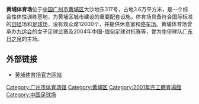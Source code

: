 {{Infobox Stadium
|       stadium_name = 黄埔体育场<br>Huangpu Stadium
|           nickname =
|              image = 
|           fullname = 
|           location = {{CHN}}[[广州|广州]][[黄埔区|黄埔区]]<br />大沙地东317号
|              built = 1999年1月
|             opened = 2001年6月
|          renovated = 
|             closed =
|         demolished = 
|              owner = 广州市体育局
|           operator = 
|            surface = [[草地|草地]]
|  construction_cost = [[人民币|人民币]]￥2.6亿元
|          architect = 
|            tenants = <center>[[广东日之泉足球俱乐部|广东日之泉足球俱乐部]]
|   seating_capacity = <center>12,000
|}}

'''黄埔体育场'''位于[[中国|中国]][[广州市|广州市]][[黄埔区|黄埔区]]大沙地东317号，占地3.6万平方米，是一个综合性体性训练基地，为黄埔区城市建设的重要配套设施。体育场具备符合国际标准的[[田径|田径]]场和[[足球场|足球场]]，设有观众席12000个，并提供休息室和[[停车场|停车场]]。黄埔体育场曾承办[[九运会|九运会]]的女子足球比赛及2004年中国-缅甸足球对抗赛等，曾为[[中甲|中甲]]球队[[广东日之泉|广东日之泉]]的主场。

== 外部链接 ==
*[http://space.cando360.com/1065/org 黄埔体育场官方网站]{{dead link|date=2018年5月 |bot=InternetArchiveBot |fix-attempted=yes }}

{{Gymnasium-stub}}

[[Category:广州市体育场馆|Category:广州市体育场馆]]
[[Category:黄埔区|Category:黄埔区]]
[[Category:2001年完工體育場館|Category:2001年完工體育場館]]
[[Category:中国足球场|Category:中国足球场]]